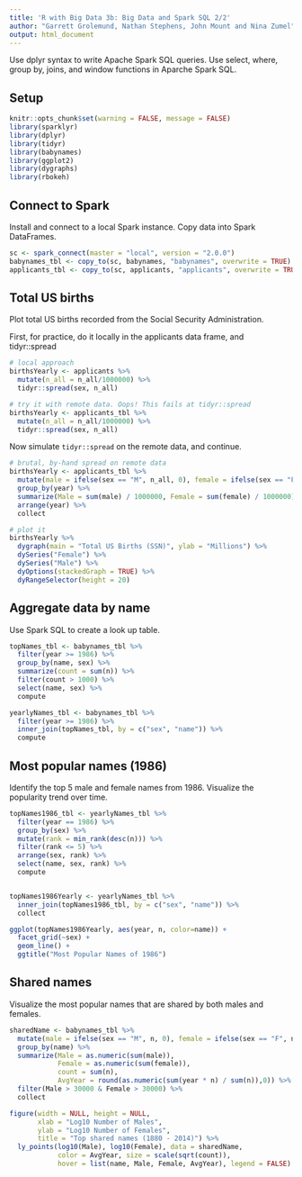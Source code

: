 ```yaml
---
title: 'R with Big Data 3b: Big Data and Spark SQL 2/2'
author: "Garrett Grolemund, Nathan Stephens, John Mount and Nina Zumel"
output: html_document
---
```


Use dplyr syntax to write Apache Spark SQL queries. Use select, where, group by, joins, and window functions in Aparche Spark SQL.

## Setup

```r
knitr::opts_chunk$set(warning = FALSE, message = FALSE)
library(sparklyr)
library(dplyr)
library(tidyr)
library(babynames)
library(ggplot2)
library(dygraphs)
library(rbokeh)
```

## Connect to Spark

Install and connect to a local Spark instance. Copy data into Spark DataFrames.

```r
sc <- spark_connect(master = "local", version = "2.0.0")
babynames_tbl <- copy_to(sc, babynames, "babynames", overwrite = TRUE)
applicants_tbl <- copy_to(sc, applicants, "applicants", overwrite = TRUE)
```

## Total US births

Plot total US births recorded from the Social Security Administration.

First, for practice, do it locally in the applicants data frame, and tidyr::spread

```r
# local approach
birthsYearly <- applicants %>%  
  mutate(n_all = n_all/1000000) %>%
  tidyr::spread(sex, n_all)

# try it with remote data. Oops! This fails at tidyr::spread
birthsYearly <- applicants_tbl %>%  
  mutate(n_all = n_all/1000000) %>%
  tidyr::spread(sex, n_all)

```

Now simulate `tidyr::spread` on the remote data, and continue.

```r
# brutal, by-hand spread on remote data
birthsYearly <- applicants_tbl %>%
  mutate(male = ifelse(sex == "M", n_all, 0), female = ifelse(sex == "F", n_all, 0)) %>%
  group_by(year) %>%
  summarize(Male = sum(male) / 1000000, Female = sum(female) / 1000000) %>%
  arrange(year) %>%
  collect

# plot it
birthsYearly %>%
  dygraph(main = "Total US Births (SSN)", ylab = "Millions") %>%
  dySeries("Female") %>%
  dySeries("Male") %>%
  dyOptions(stackedGraph = TRUE) %>%
  dyRangeSelector(height = 20) 
```

## Aggregate data by name

Use Spark SQL to create a look up table. 

```r
topNames_tbl <- babynames_tbl %>%
  filter(year >= 1986) %>%  
  group_by(name, sex) %>%
  summarize(count = sum(n)) %>%
  filter(count > 1000) %>%
  select(name, sex) %>%
  compute

yearlyNames_tbl <- babynames_tbl %>%
  filter(year >= 1986) %>%
  inner_join(topNames_tbl, by = c("sex", "name")) %>%
  compute
```

## Most popular names (1986)

Identify the top 5 male and female names from 1986. Visualize the popularity trend over time.

```r
topNames1986_tbl <- yearlyNames_tbl %>%
  filter(year == 1986) %>%
  group_by(sex) %>%
  mutate(rank = min_rank(desc(n))) %>%
  filter(rank <= 5) %>%
  arrange(sex, rank) %>%
  select(name, sex, rank) %>%
  compute


topNames1986Yearly <- yearlyNames_tbl %>%
  inner_join(topNames1986_tbl, by = c("sex", "name")) %>%
  collect

ggplot(topNames1986Yearly, aes(year, n, color=name)) +
  facet_grid(~sex) +
  geom_line() +
  ggtitle("Most Popular Names of 1986")
```



## Shared names

Visualize the most popular names that are shared by both males and females.

```r
sharedName <- babynames_tbl %>%
  mutate(male = ifelse(sex == "M", n, 0), female = ifelse(sex == "F", n, 0)) %>%
  group_by(name) %>%
  summarize(Male = as.numeric(sum(male)), 
            Female = as.numeric(sum(female)),
            count = sum(n),
            AvgYear = round(as.numeric(sum(year * n) / sum(n)),0)) %>%
  filter(Male > 30000 & Female > 30000) %>%
  collect

figure(width = NULL, height = NULL, 
       xlab = "Log10 Number of Males", 
       ylab = "Log10 Number of Females",
       title = "Top shared names (1880 - 2014)") %>%
  ly_points(log10(Male), log10(Female), data = sharedName,
            color = AvgYear, size = scale(sqrt(count)),
            hover = list(name, Male, Female, AvgYear), legend = FALSE)
```
